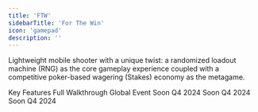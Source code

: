 ```yaml
---
title: 'FTW'
sidebarTitle: 'For The Win'
icon: 'gamepad'
description: ''
---
```

Lightweight mobile shooter with a unique twist: a randomized loadout machine (RNG) as the core gameplay experience coupled with a competitive poker-based wagering (Stakes) economy as the metagame.


<CardGroup cols={3}>
  <Card title="Game Overview" icon="joystick" href="overview-ftw">
  Key Features
    </Card>
  <Card title="Gameplay" icon="crown" href="gameplay">
  Full Walkthrough
  </Card>
    <Card title="Tournaments" href="tournaments">
    Global Event
  </Card>
</CardGroup>

<CardGroup cols={3}>
    <Card title="Onchain Clans" icon="circle-plus" href="clans">
    Soon Q4 2024
  </Card>
    <Card title="Onchain Clans" icon="circle-plus" href="clans">
    Soon Q4 2024
  </Card>
    <Card title="Wagering" icon="bullseye-arrow" href="wagering">
        Soon Q4 2024
  </Card>
</CardGroup>